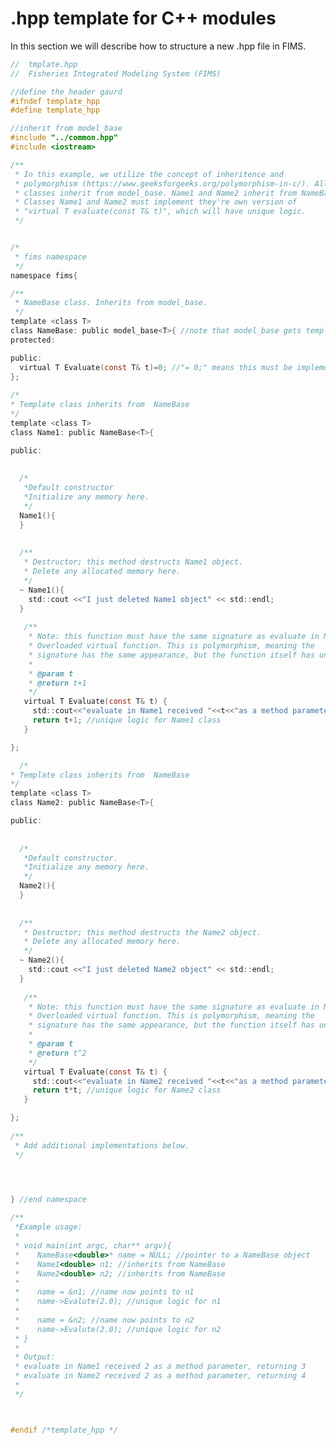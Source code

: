 # .hpp template for C++ modules

In this section we will describe how to structure a new .hpp file in FIMS.
```c
//  tmplate.hpp
//  Fisheries Integrated Modeling System (FIMS)

//define the header gaurd
#ifndef template_hpp 
#define template_hpp

//inherit from model_base
#include "../common.hpp" 
#include <iostream>

/**
 * In this example, we utilize the concept of inheritence and 
 * polymorphism (https://www.geeksforgeeks.org/polymorphism-in-c/). All
 * classes inherit from model_base. Name1 and Name2 inherit from NameBase.
 * Classes Name1 and Name2 must implement they're own version of 
 * "virtual T evaluate(const T& t)", which will have unique logic. 
 */


/*
 * fims namespace
 */
namespace fims{

/**
 * NameBase class. Inherits from model_base.
 */
template <class T>
class NameBase: public model_base<T>{ //note that model_base gets template parameter T.
protected:

public:
  virtual T Evaluate(const T& t)=0; //"= 0;" means this must be implemented in child.
};
  
/* 
* Template class inherits from  NameBase
*/
template <class T>
class Name1: public NameBase<T>{

public:
 
    
  /*
   *Default constructor
   *Initialize any memory here.
   */
  Name1(){
  }
  
 
  /**
   * Destructor; this method destructs Name1 object.
   * Delete any allocated memory here.
   */
  ~ Name1(){
    std::cout <<"I just deleted Name1 object" << std::endl;
  }
  
   /**
    * Note: this function must have the same signature as evaluate in NameBase.
    * Overloaded virtual function. This is polymorphism, meaning the 
    * signature has the same appearance, but the function itself has unique logic.
    * 
    * @param t
    * @return t+1
    */
   virtual T Evaluate(const T& t) {
     std::cout<<"evaluate in Name1 received "<<t<<"as a method parameter, returning "<<(t+1)<<std::endl;
     return t+1; //unique logic for Name1 class
   }

};

  /* 
* Template class inherits from  NameBase
*/
template <class T>
class Name2: public NameBase<T>{

public:
 
    
  /*
   *Default constructor.
   *Initialize any memory here.
   */
  Name2(){
  }
  
 
  /**
   * Destructor; this method destructs the Name2 object.
   * Delete any allocated memory here.
   */
  ~ Name2(){
    std::cout <<"I just deleted Name2 object" << std::endl;
  }
  
   /**
    * Note: this function must have the same signature as evaluate in NameBase.
    * Overloaded virtual function. This is polymorphism, meaning the 
    * signature has the same appearance, but the function itself has unique logic.
    * 
    * @param t
    * @return t^2
    */
   virtual T Evaluate(const T& t) {
     std::cout<<"evaluate in Name2 received "<<t<<"as a method parameter, returning "<<(t*t)<<std::endl;
     return t*t; //unique logic for Name2 class
   }

};
  
/**
 * Add additional implementations below.
 */
  



} //end namespace

/**
 *Example usage:
 *
 * void main(int argc, char** argv){
 *    NameBase<double>* name = NULL; //pointer to a NameBase object
 *    Name1<double> n1; //inherits from NameBase
 *    Name2<double> n2; //inherits from NameBase
 *
 *    name = &n1; //name now points to n1
 *    name->Evalute(2.0); //unique logic for n1
 *
 *    name = &n2; //name now points to n2
 *    name->Evalute(2.0); //unique logic for n2
 * }
 *
 * Output:
 * evaluate in Name1 received 2 as a method parameter, returning 3
 * evaluate in Name2 received 2 as a method parameter, returning 4
 *
 */



#endif /*template_hpp */

```